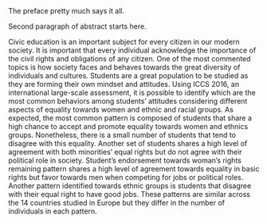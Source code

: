 The preface pretty much says it all.  \par

Second paragraph of abstract starts here.

Civic education is an important subject for every citizen in our modern society. It is important that every individual acknowledge the importance of the civil rights and obligations of any citizen. One of the most commented topics is how society faces and behaves towards the great diversity of individuals and cultures. Students are a great population to be studied as they are forming their own mindset and attitudes. Using ICCS 2016, an international large-scale assessment, it is possible to identify which are the most common behaviors among students' attitudes considering different aspects of equality towards women and ethnic and racial groups. As expected, the most common pattern is composed of students that share a high chance to accept and promote equality towards women and ethnics groups. Nonetheless, there is a small number of students that tend to disagree with this equality. Another set of students shares a high level of agreement with both minorities' equal rights but do not agree with their political role in society. Student's endorsement towards woman's rights remaining pattern shares a high level of agreement towards equality in basic rights but favor towards men when competing for jobs or political roles. Another pattern identified towards ethnic groups is students that disagree with their equal right to have good jobs. These patterns are similar across the 14 countries studied in Europe but they differ in the number of individuals in each pattern.  

\newline